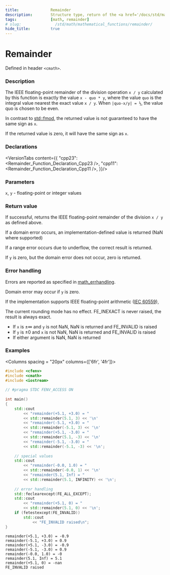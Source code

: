 ```yaml
---
title:              Remainder
description:        Structure type, return of the <a href='/docs/std/math/mathematical_functions/div'><code>std::div</code></a> function
tags:               [math, remainder]
# slug:               /std/math/mathematical_functions/remainder/
hide_title:         true
---
```




# Remainder

Defined in header `<cmath>`.

### Description

The IEEE floating-point remainder of the division operation `x / y` calculated by this function is exactly the value `x - quo * y`, where the value `quo` is the integral value nearest the exact value `x / y`. When `|quo-x/y| = ½`, the value quo is chosen to be even.

In contrast to [std::fmod](/docs/std/math/mathematical_functions/fmod/), the returned value is not guaranteed to have the same sign as `x`.

If the returned value is zero, it will have the same sign as `x`.

### Declarations 

<VersionTabs content={{
    "cpp23": <Remainder_Function_Declaration_Cpp23  />,
    "cpp11": <Remainder_Function_Declaration_Cpp11  />,
}}/>

### Parameters

`x`, `y` - floating-point or integer values

### Return value

If successful, returns the IEEE floating-point remainder of the division `x / y` as defined above.

If a domain error occurs, an implementation-defined value is returned (NaN where supported)

If a range error occurs due to underflow, the correct result is returned.

If `y` is zero, but the domain error does not occur, zero is returned.

### Error handling

Errors are reported as specified in <a href='/docs/std/math/math_errhandling'>math_errhandling</a>.

Domain error may occur if `y` is zero.

If the implementation supports IEEE floating-point arithmetic (<a href='https://www.iso.org/standard/80985.html'>IEC 60559</a>),

The current rounding mode has no effect.
FE_INEXACT is never raised, the result is always exact.
* If `x` is ±∞ and `y` is not NaN, NaN is returned and FE_INVALID is raised
* If `y` is ±0 and `x` is not NaN, NaN is returned and FE_INVALID is raised
* If either argument is NaN, NaN is returned

### Examples

<Columns spacing = "20px" columns={['6fr', '4fr']}>
<div>

```cpp
#include <cfenv>
#include <cmath>
#include <iostream>
 
// #pragma STDC FENV_ACCESS ON
 
int main()
{
    std::cout 
        << "remainder(+5.1, +3.0) = " 
        << std::remainder(5.1, 3) << '\n'
        << "remainder(-5.1, +3.0) = " 
        << std::remainder(-5.1, 3) << '\n'
        << "remainder(+5.1, -3.0) = " 
        << std::remainder(5.1, -3) << '\n'
        << "remainder(-5.1, -3.0) = " 
        << std::remainder(-5.1, -3) << '\n';
 
    // special values
    std::cout 
        << "remainder(-0.0, 1.0) = " 
        << std::remainder(-0.0, 1) << '\n'
        << "remainder(5.1, Inf) = " 
        << std::remainder(5.1, INFINITY) << '\n';
 
    // error handling
    std::feclearexcept(FE_ALL_EXCEPT);
    std::cout 
        << "remainder(+5.1, 0) = " 
        << std::remainder(5.1, 0) << '\n';
    if (fetestexcept(FE_INVALID))
        std::cout 
            << "FE_INVALID raised\n";
}
```

</div><div>

```plaintext title="Possible Result"
remainder(+5.1, +3.0) = -0.9
remainder(-5.1, +3.0) = 0.9
remainder(+5.1, -3.0) = -0.9
remainder(-5.1, -3.0) = 0.9
remainder(-0.0, 1.0) = -0
remainder(5.1, Inf) = 5.1
remainder(+5.1, 0) = -nan
FE_INVALID raised
```

</div>
</Columns>